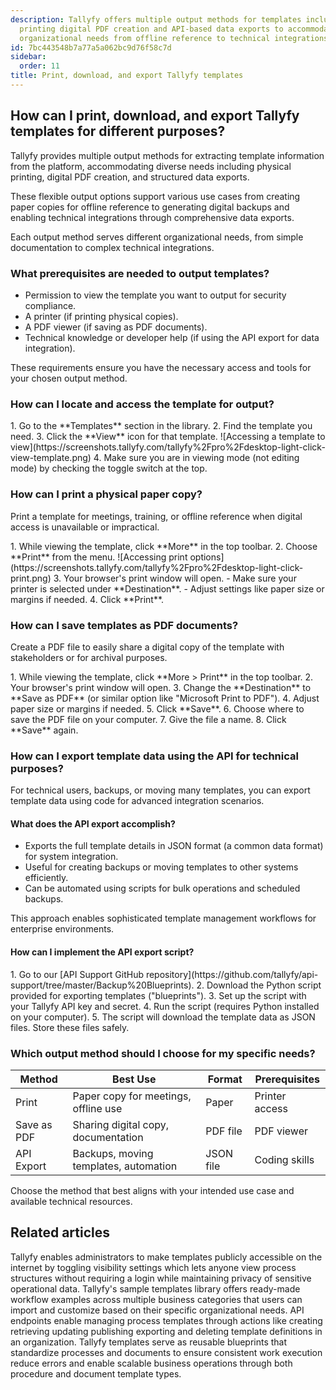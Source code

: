 ```yaml
---
description: Tallyfy offers multiple output methods for templates including physical
  printing digital PDF creation and API-based data exports to accommodate various
  organizational needs from offline reference to technical integrations.
id: 7bc443548b7a77a5a062bc9d76f58c7d
sidebar:
  order: 11
title: Print, download, and export Tallyfy templates
---
```



## How can I print, download, and export Tallyfy templates for different purposes?

Tallyfy provides multiple output methods for extracting template information from the platform, accommodating diverse needs including physical printing, digital PDF creation, and structured data exports.

These flexible output options support various use cases from creating paper copies for offline reference to generating digital backups and enabling technical integrations through comprehensive data exports.

Each output method serves different organizational needs, from simple documentation to complex technical integrations.

### What prerequisites are needed to output templates?
- Permission to view the template you want to output for security compliance.
- A printer (if printing physical copies).
- A PDF viewer (if saving as PDF documents).
- Technical knowledge or developer help (if using the API export for data integration).

These requirements ensure you have the necessary access and tools for your chosen output method.

### How can I locate and access the template for output?

<Steps>
1. Go to the **Templates** section in the library.
2. Find the template you need.
3. Click the **View** icon for that template.
   ![Accessing a template to view](https://screenshots.tallyfy.com/tallyfy%2Fpro%2Fdesktop-light-click-view-template.png)
4. Make sure you are in viewing mode (not editing mode) by checking the toggle switch at the top.
</Steps>

### How can I print a physical paper copy?

Print a template for meetings, training, or offline reference when digital access is unavailable or impractical.

<Steps>
1. While viewing the template, click **More** in the top toolbar.
2. Choose **Print** from the menu.
   ![Accessing print options](https://screenshots.tallyfy.com/tallyfy%2Fpro%2Fdesktop-light-click-print.png)
3. Your browser's print window will open.
   - Make sure your printer is selected under **Destination**.
   - Adjust settings like paper size or margins if needed.
4. Click **Print**.
</Steps>

### How can I save templates as PDF documents?

Create a PDF file to easily share a digital copy of the template with stakeholders or for archival purposes.

<Steps>
1. While viewing the template, click **More > Print** in the top toolbar.
2. Your browser's print window will open.
3. Change the **Destination** to **Save as PDF** (or similar option like "Microsoft Print to PDF").
4. Adjust paper size or margins if needed.
5. Click **Save**.
6. Choose where to save the PDF file on your computer.
7. Give the file a name.
8. Click **Save** again.
</Steps>

### How can I export template data using the API for technical purposes?

For technical users, backups, or moving many templates, you can export template data using code for advanced integration scenarios.

#### What does the API export accomplish?
- Exports the full template details in JSON format (a common data format) for system integration.
- Useful for creating backups or moving templates to other systems efficiently.
- Can be automated using scripts for bulk operations and scheduled backups.

This approach enables sophisticated template management workflows for enterprise environments.

#### How can I implement the API export script?
<Steps>
1. Go to our [API Support GitHub repository](https://github.com/tallyfy/api-support/tree/master/Backup%20Blueprints).
2. Download the Python script provided for exporting templates ("blueprints").
3. Set up the script with your Tallyfy API key and secret.
4. Run the script (requires Python installed on your computer).
5. The script will download the template data as JSON files. Store these files safely.
</Steps>

### Which output method should I choose for my specific needs?

| Method     | Best Use                               | Format   | Prerequisites |
|------------|----------------------------------------|----------|---------------|
| Print      | Paper copy for meetings, offline use  | Paper    | Printer access|
| Save as PDF| Sharing digital copy, documentation    | PDF file | PDF viewer    |
| API Export | Backups, moving templates, automation | JSON file| Coding skills |

Choose the method that best aligns with your intended use case and available technical resources.


## Related articles
<CardGrid>
<LinkTitleCard header="<b>Templates > Publish a template</b>" href="/products/pro/documenting/templates/how-to-make-my-tallyfy-template-public/" > Tallyfy enables administrators to make templates publicly accessible on the internet by toggling visibility settings which lets anyone view process structures without requiring a login while maintaining privacy of sensitive operational data. </LinkTitleCard>
<LinkTitleCard header="<b>Templates > Sample templates</b>" href="/products/pro/documenting/templates/how-can-i-access-tallyfys-sample-templates/" > Tallyfy's sample templates library offers ready-made workflow examples across multiple business categories that users can import and customize based on their specific organizational needs. </LinkTitleCard>
<LinkTitleCard header="<b>Code Samples > Managing templates (blueprints)</b>" href="/products/pro/integrations/open-api/code-samples/templates/" > API endpoints enable managing process templates through actions like creating retrieving updating publishing exporting and deleting template definitions in an organization. </LinkTitleCard>
<LinkTitleCard header="<b>Documenting > Templates</b>" href="/products/pro/documenting/templates/" > Tallyfy templates serve as reusable blueprints that standardize processes and documents to ensure consistent work execution reduce errors and enable scalable business operations through both procedure and document template types. </LinkTitleCard>
</CardGrid>